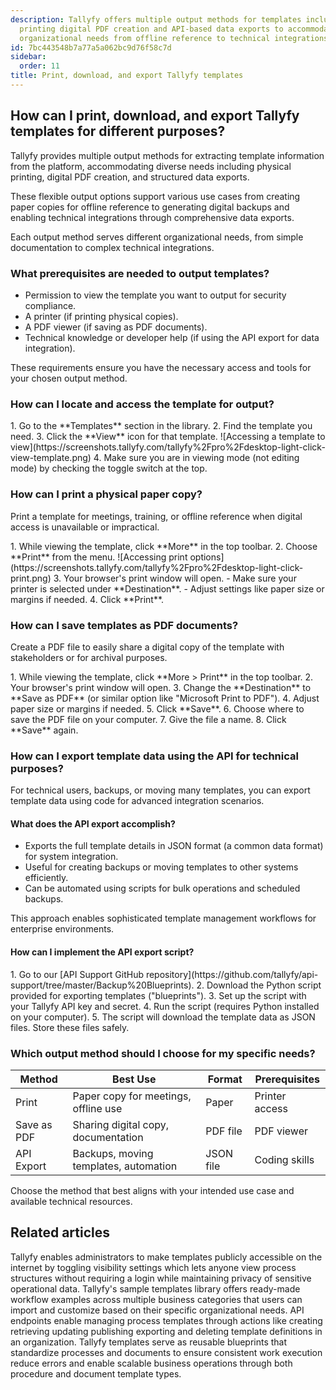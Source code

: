 ```yaml
---
description: Tallyfy offers multiple output methods for templates including physical
  printing digital PDF creation and API-based data exports to accommodate various
  organizational needs from offline reference to technical integrations.
id: 7bc443548b7a77a5a062bc9d76f58c7d
sidebar:
  order: 11
title: Print, download, and export Tallyfy templates
---
```



## How can I print, download, and export Tallyfy templates for different purposes?

Tallyfy provides multiple output methods for extracting template information from the platform, accommodating diverse needs including physical printing, digital PDF creation, and structured data exports.

These flexible output options support various use cases from creating paper copies for offline reference to generating digital backups and enabling technical integrations through comprehensive data exports.

Each output method serves different organizational needs, from simple documentation to complex technical integrations.

### What prerequisites are needed to output templates?
- Permission to view the template you want to output for security compliance.
- A printer (if printing physical copies).
- A PDF viewer (if saving as PDF documents).
- Technical knowledge or developer help (if using the API export for data integration).

These requirements ensure you have the necessary access and tools for your chosen output method.

### How can I locate and access the template for output?

<Steps>
1. Go to the **Templates** section in the library.
2. Find the template you need.
3. Click the **View** icon for that template.
   ![Accessing a template to view](https://screenshots.tallyfy.com/tallyfy%2Fpro%2Fdesktop-light-click-view-template.png)
4. Make sure you are in viewing mode (not editing mode) by checking the toggle switch at the top.
</Steps>

### How can I print a physical paper copy?

Print a template for meetings, training, or offline reference when digital access is unavailable or impractical.

<Steps>
1. While viewing the template, click **More** in the top toolbar.
2. Choose **Print** from the menu.
   ![Accessing print options](https://screenshots.tallyfy.com/tallyfy%2Fpro%2Fdesktop-light-click-print.png)
3. Your browser's print window will open.
   - Make sure your printer is selected under **Destination**.
   - Adjust settings like paper size or margins if needed.
4. Click **Print**.
</Steps>

### How can I save templates as PDF documents?

Create a PDF file to easily share a digital copy of the template with stakeholders or for archival purposes.

<Steps>
1. While viewing the template, click **More > Print** in the top toolbar.
2. Your browser's print window will open.
3. Change the **Destination** to **Save as PDF** (or similar option like "Microsoft Print to PDF").
4. Adjust paper size or margins if needed.
5. Click **Save**.
6. Choose where to save the PDF file on your computer.
7. Give the file a name.
8. Click **Save** again.
</Steps>

### How can I export template data using the API for technical purposes?

For technical users, backups, or moving many templates, you can export template data using code for advanced integration scenarios.

#### What does the API export accomplish?
- Exports the full template details in JSON format (a common data format) for system integration.
- Useful for creating backups or moving templates to other systems efficiently.
- Can be automated using scripts for bulk operations and scheduled backups.

This approach enables sophisticated template management workflows for enterprise environments.

#### How can I implement the API export script?
<Steps>
1. Go to our [API Support GitHub repository](https://github.com/tallyfy/api-support/tree/master/Backup%20Blueprints).
2. Download the Python script provided for exporting templates ("blueprints").
3. Set up the script with your Tallyfy API key and secret.
4. Run the script (requires Python installed on your computer).
5. The script will download the template data as JSON files. Store these files safely.
</Steps>

### Which output method should I choose for my specific needs?

| Method     | Best Use                               | Format   | Prerequisites |
|------------|----------------------------------------|----------|---------------|
| Print      | Paper copy for meetings, offline use  | Paper    | Printer access|
| Save as PDF| Sharing digital copy, documentation    | PDF file | PDF viewer    |
| API Export | Backups, moving templates, automation | JSON file| Coding skills |

Choose the method that best aligns with your intended use case and available technical resources.


## Related articles
<CardGrid>
<LinkTitleCard header="<b>Templates > Publish a template</b>" href="/products/pro/documenting/templates/how-to-make-my-tallyfy-template-public/" > Tallyfy enables administrators to make templates publicly accessible on the internet by toggling visibility settings which lets anyone view process structures without requiring a login while maintaining privacy of sensitive operational data. </LinkTitleCard>
<LinkTitleCard header="<b>Templates > Sample templates</b>" href="/products/pro/documenting/templates/how-can-i-access-tallyfys-sample-templates/" > Tallyfy's sample templates library offers ready-made workflow examples across multiple business categories that users can import and customize based on their specific organizational needs. </LinkTitleCard>
<LinkTitleCard header="<b>Code Samples > Managing templates (blueprints)</b>" href="/products/pro/integrations/open-api/code-samples/templates/" > API endpoints enable managing process templates through actions like creating retrieving updating publishing exporting and deleting template definitions in an organization. </LinkTitleCard>
<LinkTitleCard header="<b>Documenting > Templates</b>" href="/products/pro/documenting/templates/" > Tallyfy templates serve as reusable blueprints that standardize processes and documents to ensure consistent work execution reduce errors and enable scalable business operations through both procedure and document template types. </LinkTitleCard>
</CardGrid>